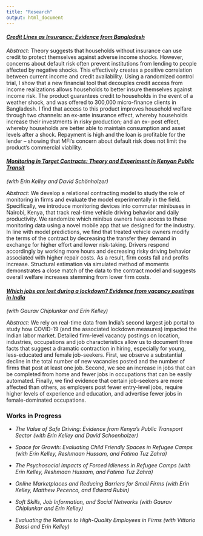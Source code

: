 ```yaml
---
title: "Research"
output: html_document
---
```

<div>

#### <em> [Credit Lines as Insurance: Evidence from Bangladesh](pdfs/JMP_Lane.pdf) </em>

*Abstract:*
Theory suggests that households without insurance can use credit to protect themselves against adverse income shocks. However, concerns about default risk often prevent institutions from lending to people affected by negative shocks. This effectively creates a positive correlation between current income and credit availability. Using a randomized control trial, I show that a new financial tool that decouples credit access from income realizations allows households to better insure themselves against income risk. The product guarantees credit to households in the event of a weather shock, and was offered to 300,000 micro-finance clients in Bangladesh. I find that access to this product improves household welfare through two channels: an ex-ante insurance effect, whereby households increase their investments in risky production; and an ex- post effect, whereby households are better able to maintain consumption and asset levels after a shock. Repayment is high and the loan is profitable for the lender – showing that MFI’s concern about default risk does not limit the product’s commercial viability.
<br/>

#### <em> [Monitoring in Target Contracts: Theory and Experiment in Kenyan Public Transit](pdfs/matatu.pdf) </em>
*(with Erin Kelley and David Sch&ouml;nholzer)*

*Abstract:*
We develop a relational contracting model to study the role of monitoring in firms and evaluate the model experimentally in the field. Specifically, we introduce monitoring devices into commuter minibuses in Nairobi, Kenya, that track real-time vehicle driving behavior and daily productivity. We randomize which minibus owners have access to these monitoring data using a novel mobile app that we designed for the industry. In line with model predictions, we find that treated vehicle owners modify the terms of the contract by decreasing the transfer they demand in exchange for higher effort and lower risk-taking. Drivers respond accordingly by working more hours and decreasing risky driving behavior associated with higher repair costs. As a result, firm costs fall and profits increase. Structural estimation via simulated method of moments demonstrates a close match of the data to the contract model and suggests overall welfare increases stemming from lower firm costs.
<br/>

#### <em> [Which jobs are lost during a lockdown? Evidence from vacancy postings in India](pdfs/CKL_Covid_July2020.pdf) </em>
*(with Gaurav Chiplunkar and Erin Kelley)*

*Abstract:*
We rely on real-time data from India's second largest job portal to study how COVID-19 (and the associated lockdown measures) impacted the Indian labor market. Detailed firm-level vacancy postings on location, industries, occupations and job characteristics allow us to document three facts that suggest a dramatic contraction in hiring, especially for young, less-educated and female job-seekers. First, we observe a substantial decline in the total number of new vacancies posted and the number of firms that post at least one job. Second, we see an increase in jobs that can be completed from home and fewer jobs in occupations that can be easily automated. Finally, we find evidence that certain job-seekers are more affected than others, as employers post fewer entry-level jobs, require higher levels of experience and education, and advertise fewer jobs in female-dominated occupations.
<br/>

### Works in Progress

+ *The Value of Safe Driving: Evidence from Kenya's Public Transport Sector (with Erin Kelley and David Schoenholzer)*

+ *Space for Growth: Evaluating Child Friendly Spaces in Refugee Camps (with Erin Kelley, Reshmaan Hussam, and Fatima Tuz Zahra)*

+ *The Psychosocial Impacts of Forced Idleness in Refugee Camps (with Erin Kelley, Reshmaan Hussam, and Fatima Tuz Zahra)*   

+ *Online Marketplaces and Reducing Barriers for Small Firms (with Erin Kelley, Matthew Pecenco, and Edward Rubin)* 

+ *Soft Skills, Job Information, and Social Networks (with Gaurav Chiplunkar and Erin Kelley)*

+ *Evaluating the Returns to High-Quality Employees in Firms (with Vittorio Bassi and Erin Kelley)*

</div>



